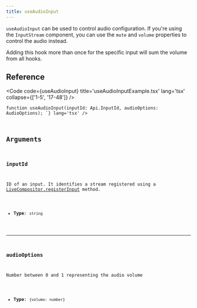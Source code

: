 ```yaml
---
title: useAudioInput
---
```


`useAudioInput` can be used to control audio configuration. If you're using the `InputStream` component, you can use the `mute` and `volume` properties to control the audio instead.

<Aside type='caution'>Adding this hook more than once for the specific input will sum the volume from all hooks.</Aside>

## Reference

<Code code={useAudioInput} title='useAudioInputExample.tsx' lang='tsx' collapse={['1-5', '17-48']} />

<CollapsibleDetails summaryTitle='Type definitions'>
<Code code={`
type AudioOptions = {
    volume: number
}

function useAudioInput(inputId: Api.InputId, audioOptions: AudioOptions);
`} lang='tsx' />
</CollapsibleDetails>

## Arguments

### inputId
ID of an input. It identifies a stream registered using a [LiveCompositor.registerInput]() method.

- **Type**: `string`

---

### audioOptions
Number between 0 and 1 representing the audio volume

- **Type**: `{volume: number}`
